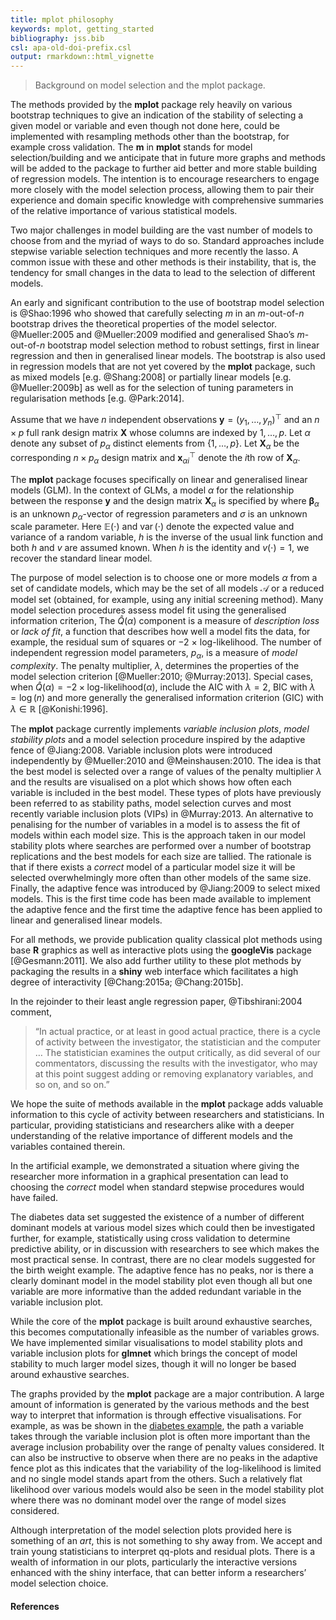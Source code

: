 ```yaml
---
title: mplot philosophy
keywords: mplot, getting_started
bibliography: jss.bib
csl: apa-old-doi-prefix.csl
output: rmarkdown::html_vignette
---
```


> Background on model selection and the mplot package.

The methods provided by the **mplot** package rely heavily on various bootstrap techniques to give an indication of the stability of selecting a given model or variable and even though not done here, could be implemented with resampling methods other than the bootstrap, for example cross validation. The **m** in **mplot** stands for model selection/building and we anticipate that in  future more graphs and methods will be added to the package to further aid better and more stable building of regression models.  The intention is to encourage researchers to engage more closely with the model selection process, allowing them to pair their experience and domain specific knowledge with comprehensive summaries of the relative importance of various statistical models.

Two major challenges in model building are the vast number of models to choose from and the myriad of ways to do so.  Standard approaches include stepwise variable selection techniques and more recently the lasso. A common issue with these and other methods is their instability, that is, the tendency for small changes in the data to lead to the selection of different models.

An early and significant contribution to the use of bootstrap model selection is @Shao:1996 who showed that carefully selecting $m$ in an $m$-out-of-$n$ bootstrap drives the theoretical properties of the model selector. @Mueller:2005 and @Mueller:2009 modified and generalised Shao's $m$-out-of-$n$ bootstrap model selection method to robust settings, first in linear regression and then in generalised linear models. The bootstrap is also used in regression models that are not yet covered by the **mplot** package, such as mixed models [e.g. @Shang:2008] or partially linear models [e.g. @Mueller:2009b] as well as for the selection of tuning parameters in regularisation methods [e.g. @Park:2014].

Assume that we have $n$ independent observations $\mathbf{y} = (y_{1},\ldots,y_{n})^{\top}$ and an $n\times p$ full rank design matrix $\mathbf{X}$ whose columns are indexed by $1,\ldots,p$. Let $\alpha$ denote any subset of $p_{\alpha}$ distinct elements from $\{1,\ldots,p\}$. Let $\mathbf{X}_{\alpha}$ be the corresponding $n\times p_{\alpha}$ design matrix and $\mathbf{x}_{\alpha i}^{\top}$ denote the $i$th row of $\mathbf{X}_{\alpha}$.

The **mplot** package focuses specifically on linear and generalised linear models (GLM). In the context of GLMs, a model $\alpha$ for the relationship between the response $\mathbf{y}$ and the design matrix $\mathbf{X}_{\alpha}$ is specified by
\begin{align}
\mathbb{E}(\mathbf{y}) = h(\mathbf{X}_{\alpha}^{\top}\boldsymbol{\beta}_{\alpha}), \text{ and }\operatorname{var}(\mathbf{y}) = \sigma^{2}v(h(\mathbf{X}_{\alpha}^{\top}\boldsymbol{\beta}_{\alpha})),
\end{align}
where $\boldsymbol{\beta}_{\alpha}$ is an unknown $p_{\alpha}$-vector of regression parameters and $\sigma$ is an unknown scale parameter. Here $\mathbb{E}(\cdot)$ and $\operatorname{var}(\cdot)$  denote the expected value and variance of a random variable, $h$ is the inverse of the usual link function and both $h$ and $v$ are assumed known. When $h$ is the identity and $v(\cdot)=1$, we recover the standard linear model.  

The purpose of model selection is to choose one or more models $\alpha$ from a set of candidate models, which may be the set of all models $\mathcal{A}$ or a reduced model set (obtained, for example, using any initial screening method). Many model selection procedures assess model fit using the generalised information criterion,
\begin{equation}
\textrm{GIC}(\alpha,\lambda) = \hat{Q}(\alpha) + \lambda p_{\alpha}. \label{GIC}
\end{equation}
The $\hat{Q}(\alpha)$ component is a measure of _description loss_ or _lack of fit_, a function that describes how well a model fits the data, for example, the residual sum of squares or $-2~\times~\text{log-likelihood}$. The number of independent regression model parameters, $p_{\alpha}$, is a measure of _model complexity_. The penalty multiplier, $\lambda$, determines the properties of the model selection criterion [@Mueller:2010; @Murray:2013]. Special cases, when $\hat{Q}(\alpha)=-2\times\text{log-likelihood}(\alpha)$, include the AIC with $\lambda=2$, BIC with $\lambda=\log(n)$ and more generally the generalised information criterion (GIC) with $\lambda\in\mathbb{R}$ [@Konishi:1996].

The **mplot** package currently implements _variable inclusion plots_, _model stability plots_ and a model selection procedure inspired by the adaptive fence of @Jiang:2008.  Variable inclusion plots were introduced independently by @Mueller:2010 and @Meinshausen:2010. The idea is that the best model is selected over a range of values of the penalty multiplier $\lambda$ and the results are visualised on a plot which shows how often each variable is included in the best model.  These types of plots have previously been referred to as stability paths, model selection curves and most recently variable inclusion plots (VIPs) in @Murray:2013.  An alternative to penalising for the number of variables in a model is to assess the fit of models within each model size. This is the approach taken in our model stability plots where searches are performed over a number of bootstrap replications and the best models for each size are tallied. The rationale is that if there exists a _correct_ model of a particular model size it will be selected overwhelmingly more often than other models of the same size.  Finally, the adaptive fence was introduced by @Jiang:2009 to select mixed models.  This is the first time code has been made available to implement the adaptive fence and the first time the adaptive fence has been applied to linear and generalised linear models.

For all methods, we provide publication quality classical plot methods using base **R** graphics as well as interactive plots using the **googleVis** package [@Gesmann:2011]. We also add further utility to these plot methods by packaging the results in a **shiny** web interface which facilitates a high degree of interactivity [@Chang:2015a; @Chang:2015b].



In the rejoinder to their least angle regression paper, @Tibshirani:2004 comment,

> "In actual practice, or at least in good actual practice, there is a cycle of activity between the investigator, the statistician and the computer ...  The statistician examines the output critically, as did several of our commentators, discussing the results with the investigator, who may at this point suggest adding or removing explanatory variables, and so on, and so on."

We hope the suite of methods available in the **mplot** package adds valuable information to this cycle of activity between researchers and statisticians.  In particular, providing statisticians and researchers alike with a deeper understanding of the relative importance of different models and the variables contained therein.

In the artificial example, we demonstrated a situation where giving the researcher more information in a graphical presentation can lead to choosing the _correct_ model when standard stepwise procedures would have failed.  

The diabetes data set suggested the existence of a number of different dominant models at various model sizes which could then be investigated further, for example, statistically using cross validation to determine predictive ability, or in discussion with researchers to see which makes the most practical sense.  In contrast, there are no clear models suggested for the birth weight example.  The adaptive fence has no peaks, nor is there a clearly dominant model in the model stability plot even though all but one variable are more informative than the added redundant variable in the variable inclusion plot.

While the core of the **mplot** package is built around exhaustive searches, this becomes computationally infeasible as the number of variables grows.  We have implemented similar visualisations to model stability plots and variable inclusion plots for **glmnet** which  brings the concept of model stability to much larger model sizes, though it will no longer be based around exhaustive searches.

The graphs provided by the **mplot** package are a major contribution.  A large amount of information is generated by the various methods and the best way to interpret that information is through effective visualisations.  For example, as was be shown in the [diabetes example](diabetes), the path a variable takes through the variable inclusion plot is often more important than the average inclusion probability over the range of penalty values considered.  It can also be instructive to observe when there are no peaks in the adaptive fence plot as this indicates that the variability of the log-likelihood is limited and no single model stands apart from the others.  Such a relatively flat likelihood over various models would also be seen in the model stability plot where there was no dominant model over the range of model sizes considered.

Although interpretation of the model selection plots provided here is something of an _art_, this is not something to shy away from.  We accept and train young statisticians to interpret qq-plots and residual plots.  There is a wealth of information in our plots, particularly the interactive versions enhanced with the shiny interface, that can better inform a researchers' model selection choice.

#### References
